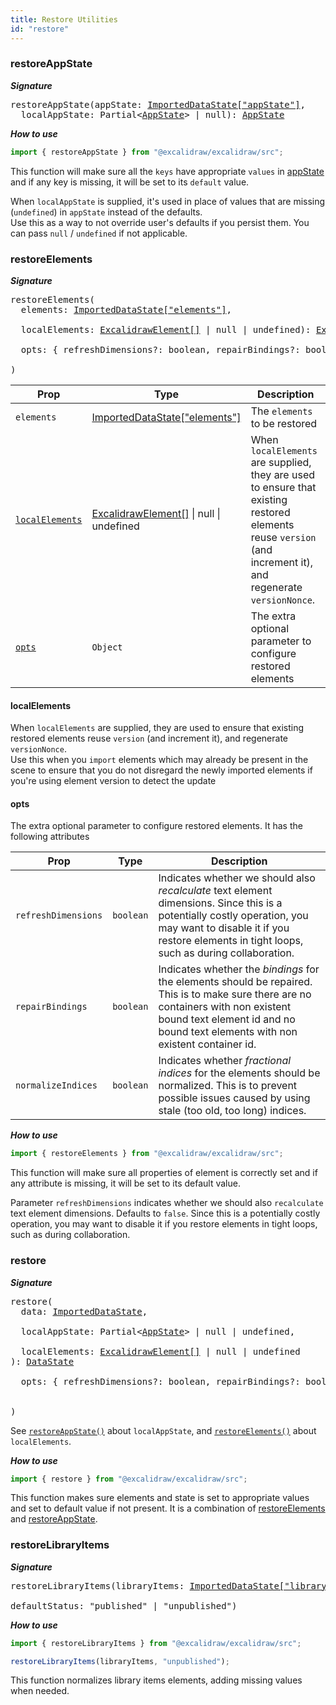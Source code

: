 ```yaml
---
title: Restore Utilities
id: "restore"
---
```


### restoreAppState

**_Signature_**

<pre>
restoreAppState(appState: <a href="https://github.com/excalidraw/excalidraw/blob/master/packages/excalidraw/data/types.ts#L34">ImportedDataState["appState"]</a>,<br/>&nbsp; localAppState: Partial&lt;<a href="https://github.com/excalidraw/excalidraw/blob/master/packages/excalidraw/types.ts#L95">AppState</a>> | null): <a href="https://github.com/excalidraw/excalidraw/blob/master/packages/excalidraw/types.ts#L95">AppState</a>
</pre>

**_How to use_**

```js
import { restoreAppState } from "@excalidraw/excalidraw/src";
```

This function will make sure all the `keys` have appropriate `values` in [appState](https://github.com/excalidraw/excalidraw/blob/master/packages/excalidraw/types.ts#L95) and if any key is missing, it will be set to its `default` value.

When `localAppState` is supplied, it's used in place of values that are missing (`undefined`) in `appState` instead of the defaults.  
Use this as a way to not override user's defaults if you persist them.
You can pass `null` / `undefined` if not applicable.

### restoreElements

**_Signature_**

<pre>
restoreElements(
  elements: <a href="https://github.com/excalidraw/excalidraw/blob/master/packages/excalidraw/element/types.ts#L114">ImportedDataState["elements"]</a>,<br/>&nbsp;
  localElements: <a href="https://github.com/excalidraw/excalidraw/blob/master/packages/excalidraw/element/types.ts#L114">ExcalidrawElement[]</a> | null | undefined): <a href="https://github.com/excalidraw/excalidraw/blob/master/packages/excalidraw/element/types.ts#L114">ExcalidrawElement[]</a>,<br/>&nbsp;
  opts: &#123; refreshDimensions?: boolean, repairBindings?: boolean, normalizeIndices?: boolean }<br/>
)
</pre>

| Prop | Type | Description |
| ---- | ---- | ---- |
| `elements` | <a href="https://github.com/excalidraw/excalidraw/blob/master/packages/excalidraw/element/types.ts#L114">ImportedDataState["elements"]</a> | The `elements` to be restored |
| [`localElements`](#localelements) | <a href="https://github.com/excalidraw/excalidraw/blob/master/packages/excalidraw/element/types.ts#L114">ExcalidrawElement[]</a> &#124; null &#124; undefined |  When `localElements` are supplied, they are used to ensure that existing restored elements reuse `version` (and increment it), and regenerate `versionNonce`. |
| [`opts`](#opts) | `Object` | The extra optional parameter to configure restored elements

#### localElements

When `localElements` are supplied, they are used to ensure that existing restored elements reuse `version` (and increment it), and regenerate `versionNonce`.  
Use this when you `import` elements which may already be present in the scene to ensure that you do not disregard the newly imported elements if you're using element version to detect the update

#### opts
The extra optional parameter to configure restored elements. It has the following attributes

| Prop | Type | Description|
| --- | --- | ------|
| `refreshDimensions` | `boolean` | Indicates whether we should also _recalculate_ text element dimensions. Since this is a potentially costly operation, you may want to disable it if you restore elements in tight loops, such as during collaboration. |
| `repairBindings` |`boolean` | Indicates whether the _bindings_ for the elements should be repaired. This is to make sure there are no containers with non existent bound text element id and no bound text elements with non existent container id. |
| `normalizeIndices` |`boolean` | Indicates whether _fractional indices_ for the elements should be normalized. This is to prevent possible issues caused by using stale (too old, too long) indices. |

**_How to use_**

```js
import { restoreElements } from "@excalidraw/excalidraw/src";
```

This function will make sure all properties of element is correctly set and if any attribute is missing, it will be set to its default value.

Parameter `refreshDimensions` indicates whether we should also `recalculate` text element dimensions. Defaults to `false`. Since this is a potentially costly operation, you may want to disable it if you restore elements in tight loops, such as during collaboration.

### restore

**_Signature_**

<pre>
restore(
  data: <a href="https://github.com/excalidraw/excalidraw/blob/master/packages/excalidraw/data/types.ts#L34">ImportedDataState</a>,<br/>&nbsp;
  localAppState: Partial&lt;<a href="https://github.com/excalidraw/excalidraw/blob/master/packages/excalidraw/types.ts#L95">AppState</a>> | null | undefined,<br/>&nbsp;
  localElements: <a href="https://github.com/excalidraw/excalidraw/blob/master/packages/excalidraw/element/types.ts#L114">ExcalidrawElement[]</a> | null | undefined<br/>): <a href="https://github.com/excalidraw/excalidraw/blob/master/packages/excalidraw/data/types.ts#L4">DataState</a><br/>
  opts: &#123; refreshDimensions?: boolean, repairBindings?: boolean, normalizeIndices?: boolean }<br/>

)
</pre>

See [`restoreAppState()`](https://github.com/excalidraw/excalidraw/blob/master/packages/excalidraw/packages/excalidraw/README.md#restoreAppState) about `localAppState`, and [`restoreElements()`](https://github.com/excalidraw/excalidraw/blob/master/packages/excalidraw/packages/excalidraw/README.md#restoreElements) about `localElements`.

**_How to use_**

```js
import { restore } from "@excalidraw/excalidraw/src";
```

This function makes sure elements and state is set to appropriate values and set to default value if not present. It is a combination of [restoreElements](#restoreelements) and [restoreAppState](#restoreappstate).

### restoreLibraryItems

**_Signature_**

<pre>
restoreLibraryItems(libraryItems: <a href="https://github.com/excalidraw/excalidraw/blob/master/packages/excalidraw/data/types.ts#L34">ImportedDataState["libraryItems"]</a>,<br/>&nbsp;
defaultStatus: "published" | "unpublished")
</pre>

**_How to use_**

```js
import { restoreLibraryItems } from "@excalidraw/excalidraw/src";

restoreLibraryItems(libraryItems, "unpublished");
```

This function normalizes library items elements, adding missing values when needed.
